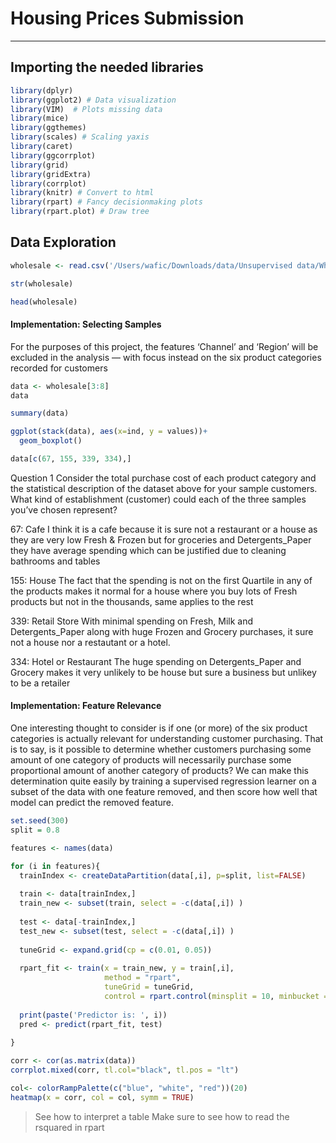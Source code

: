 # Housing Prices Submission
***

## Importing the needed libraries
```r
library(dplyr)
library(ggplot2) # Data visualization
library(VIM)  # Plots missing data
library(mice)
library(ggthemes)
library(scales) # Scaling yaxis
library(caret)
library(ggcorrplot)
library(grid)
library(gridExtra)
library(corrplot)
library(knitr) # Convert to html
library(rpart) # Fancy decisionmaking plots
library(rpart.plot) # Draw tree
```


## Data Exploration
```r
wholesale <- read.csv('/Users/wafic/Downloads/data/Unsupervised data/Wholesale_customers_data.csv')
```

```r
str(wholesale)
```

```r
head(wholesale)
```

#### Implementation: Selecting Samples

For the purposes of this project, the features 'Channel' and 'Region' will be 
excluded in the analysis — with focus instead on the six product categories 
recorded for customers

```r
data <- wholesale[3:8]
data
```

```r
summary(data)
```

```r
ggplot(stack(data), aes(x=ind, y = values))+
  geom_boxplot()
```


```r
data[c(67, 155, 339, 334),]
```

Question 1
Consider the total purchase cost of each product category and the statistical 
description of the dataset above for your sample customers.
What kind of establishment (customer) could each of the three samples you've 
chosen represent?

67: Cafe
I think it is a cafe because it is sure not a restaurant or a house as they are
very low Fresh & Frozen but for groceries and Detergents_Paper they have average 
spending which can be justified due to cleaning bathrooms and tables

155: House
The fact that the spending is not on the first Quartile in any of the products
makes it normal for a house where you buy lots of Fresh products but not in the
thousands, same applies to the rest

339: Retail Store
With minimal spending on Fresh, Milk and Detergents_Paper along with huge 
Frozen and Grocery purchases, it sure not a house nor a restautant or a hotel.

334: Hotel or Restaurant
The huge spending on Detergents_Paper and Grocery makes it very unlikely to be 
house but sure a business but unlikey to be a retailer


#### Implementation: Feature Relevance
One interesting thought to consider is if one (or more) of the six product 
categories is actually relevant for understanding customer purchasing. 
That is to say, is it possible to determine whether customers purchasing some 
amount of one category of products will necessarily purchase some proportional 
amount of another category of products? We can make this determination quite 
easily by training a supervised regression learner on a subset of the data with 
one feature removed, and then score how well that model can predict the removed 
feature.

```r
set.seed(300)
split = 0.8

features <- names(data)

for (i in features){
  trainIndex <- createDataPartition(data[,i], p=split, list=FALSE)
  
  train <- data[trainIndex,]
  train_new <- subset(train, select = -c(data[,i]) )
  
  test <- data[-trainIndex,]
  test_new <- subset(test, select = -c(data[,i]) )
  
  tuneGrid <- expand.grid(cp = c(0.01, 0.05))
  
  rpart_fit <- train(x = train_new, y = train[,i], 
                     method = "rpart",
                     tuneGrid = tuneGrid,
                     control = rpart.control(minsplit = 10, minbucket = 5))
  
  print(paste('Predictor is: ', i))
  pred <- predict(rpart_fit, test) 
  
}
```


```r
corr <- cor(as.matrix(data))
corrplot.mixed(corr, tl.col="black", tl.pos = "lt")
```

```r
col<- colorRampPalette(c("blue", "white", "red"))(20)
heatmap(x = corr, col = col, symm = TRUE)
```

> See how to interpret a table
> Make sure to see how to read the rsquared in rpart